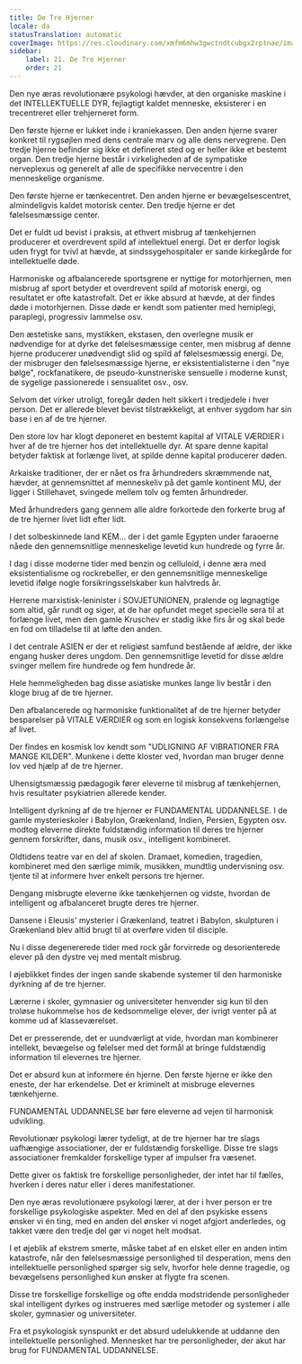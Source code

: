 ```yaml
---
title: De Tre Hjerner
locale: da
statusTranslation: automatic
coverImage: https://res.cloudinary.com/xmfm6mhw3gwctndtcubgx2rptnae/image/upload/v1740337243/small_cover_educacion_fundamental_a051170f1c.webp
sidebar:
    label: 21. De Tre Hjerner
    order: 21
---
```

Den nye æras revolutionære psykologi hævder, at den organiske maskine i det INTELLEKTUELLE DYR, fejlagtigt kaldet menneske, eksisterer i en trecentreret eller trehjerneret form.

Den første hjerne er lukket inde i kraniekassen. Den anden hjerne svarer konkret til rygsøjlen med dens centrale marv og alle dens nervegrene. Den tredje hjerne befinder sig ikke et defineret sted og er heller ikke et bestemt organ. Den tredje hjerne består i virkeligheden af de sympatiske nerveplexus og generelt af alle de specifikke nervecentre i den menneskelige organisme.

Den første hjerne er tænkecentret. Den anden hjerne er bevægelsescentret, almindeligvis kaldet motorisk center. Den tredje hjerne er det følelsesmæssige center.

Det er fuldt ud bevist i praksis, at ethvert misbrug af tænkehjernen producerer et overdrevent spild af intellektuel energi. Det er derfor logisk uden frygt for tvivl at hævde, at sindssygehospitaler er sande kirkegårde for intellektuelle døde.

Harmoniske og afbalancerede sportsgrene er nyttige for motorhjernen, men misbrug af sport betyder et overdrevent spild af motorisk energi, og resultatet er ofte katastrofalt. Det er ikke absurd at hævde, at der findes døde i motorhjernen. Disse døde er kendt som patienter med hemiplegi, paraplegi, progressiv lammelse osv.

Den æstetiske sans, mystikken, ekstasen, den overlegne musik er nødvendige for at dyrke det følelsesmæssige center, men misbrug af denne hjerne producerer unødvendigt slid og spild af følelsesmæssig energi. De, der misbruger den følelsesmæssige hjerne, er eksistentialisterne i den "nye bølge", rockfanatikere, de pseudo-kunstneriske sensuelle i moderne kunst, de sygelige passionerede i sensualitet osv., osv.

Selvom det virker utroligt, foregår døden helt sikkert i tredjedele i hver person. Det er allerede blevet bevist tilstrækkeligt, at enhver sygdom har sin base i en af de tre hjerner.

Den store lov har klogt deponeret en bestemt kapital af VITALE VÆRDIER i hver af de tre hjerner hos det intellektuelle dyr. At spare denne kapital betyder faktisk at forlænge livet, at spilde denne kapital producerer døden.

Arkaiske traditioner, der er nået os fra århundreders skræmmende nat, hævder, at gennemsnittet af menneskeliv på det gamle kontinent MU, der ligger i Stillehavet, svingede mellem tolv og femten århundreder.

Med århundreders gang gennem alle aldre forkortede den forkerte brug af de tre hjerner livet lidt efter lidt.

I det solbeskinnede land KEM... der i det gamle Egypten under faraoerne nåede den gennemsnitlige menneskelige levetid kun hundrede og fyrre år.

I dag i disse moderne tider med benzin og celluloid, i denne æra med eksistentialisme og rockrebeller, er den gennemsnitlige menneskelige levetid ifølge nogle forsikringsselskaber kun halvtreds år.

Herrene marxistisk-leninister i SOVJETUNIONEN, pralende og løgnagtige som altid, går rundt og siger, at de har opfundet meget specielle sera til at forlænge livet, men den gamle Kruschev er stadig ikke firs år og skal bede en fod om tilladelse til at løfte den anden.

I det centrale ASIEN er der et religiøst samfund bestående af ældre, der ikke engang husker deres ungdom. Den gennemsnitlige levetid for disse ældre svinger mellem fire hundrede og fem hundrede år.

Hele hemmeligheden bag disse asiatiske munkes lange liv består i den kloge brug af de tre hjerner.

Den afbalancerede og harmoniske funktionalitet af de tre hjerner betyder besparelser på VITALE VÆRDIER og som en logisk konsekvens forlængelse af livet.

Der findes en kosmisk lov kendt som "UDLIGNING AF VIBRATIONER FRA MANGE KILDER". Munkene i dette kloster ved, hvordan man bruger denne lov ved hjælp af de tre hjerner.

Uhensigtsmæssig pædagogik fører eleverne til misbrug af tænkehjernen, hvis resultater psykiatrien allerede kender.

Intelligent dyrkning af de tre hjerner er FUNDAMENTAL UDDANNELSE. I de gamle mysterieskoler i Babylon, Grækenland, Indien, Persien, Egypten osv. modtog eleverne direkte fuldstændig information til deres tre hjerner gennem forskrifter, dans, musik osv., intelligent kombineret.

Oldtidens teatre var en del af skolen. Dramaet, komedien, tragedien, kombineret med den særlige mimik, musikken, mundtlig undervisning osv. tjente til at informere hver enkelt persons tre hjerner.

Dengang misbrugte eleverne ikke tænkehjernen og vidste, hvordan de intelligent og afbalanceret brugte deres tre hjerner.

Dansene i Eleusis' mysterier i Grækenland, teatret i Babylon, skulpturen i Grækenland blev altid brugt til at overføre viden til disciple.

Nu i disse degenererede tider med rock går forvirrede og desorienterede elever på den dystre vej med mentalt misbrug.

I øjeblikket findes der ingen sande skabende systemer til den harmoniske dyrkning af de tre hjerner.

Lærerne i skoler, gymnasier og universiteter henvender sig kun til den troløse hukommelse hos de kedsommelige elever, der ivrigt venter på at komme ud af klasseværelset.

Det er presserende, det er uundværligt at vide, hvordan man kombinerer intellekt, bevægelse og følelser med det formål at bringe fuldstændig information til elevernes tre hjerner.

Det er absurd kun at informere én hjerne. Den første hjerne er ikke den eneste, der har erkendelse. Det er kriminelt at misbruge elevernes tænkehjerne.

FUNDAMENTAL UDDANNELSE bør føre eleverne ad vejen til harmonisk udvikling.

Revolutionær psykologi lærer tydeligt, at de tre hjerner har tre slags uafhængige associationer, der er fuldstændig forskellige. Disse tre slags associationer fremkalder forskellige typer af impulser fra væsenet.

Dette giver os faktisk tre forskellige personligheder, der intet har til fælles, hverken i deres natur eller i deres manifestationer.

Den nye æras revolutionære psykologi lærer, at der i hver person er tre forskellige psykologiske aspekter. Med en del af den psykiske essens ønsker vi én ting, med en anden del ønsker vi noget afgjort anderledes, og takket være den tredje del gør vi noget helt modsat.

I et øjeblik af ekstrem smerte, måske tabet af en elsket eller en anden intim katastrofe, når den følelsesmæssige personlighed til desperation, mens den intellektuelle personlighed spørger sig selv, hvorfor hele denne tragedie, og bevægelsens personlighed kun ønsker at flygte fra scenen.

Disse tre forskellige forskellige og ofte endda modstridende personligheder skal intelligent dyrkes og instrueres med særlige metoder og systemer i alle skoler, gymnasier og universiteter.

Fra et psykologisk synspunkt er det absurd udelukkende at uddanne den intellektuelle personlighed. Mennesket har tre personligheder, der akut har brug for FUNDAMENTAL UDDANNELSE.

